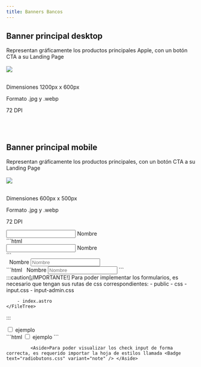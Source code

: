 ```yaml
---
title: Banners Bancos
---
```




## Banner principal desktop
Representan gráficamente los productos principales Apple, con un botón CTA a su Landing Page
<br> </br>
<img src="https://webonline.macstore.mx/img/sliderhome/banner_macbook-pro.webp"  class="img-rounded"> </img>
<br> </br>
<Aside><p>Dimensiones 1200px x 600px </p>
        <p>Formato .jpg y .webp </p> 
        <p>72 DPI </p>  </Aside>

   <br> </br> 
## Banner principal mobile
Representan gráficamente los productos principales, con un botón CTA a su Landing Page
<br> </br>
<img src="https://webonline.macstore.mx/img/sliderhome/banner_macbook-pro_m.webp"  class="img-rounded"> </img>
<br> </br>
<Aside> <p>Dimensiones 600px x 500px </p>
        <p>Formato .jpg y .webp </p> 
           <p>72 DPI </p>  </Aside>

<BannersHome/>



<div class="inputs">
  <Card title="input Primario" icon="setting">
<div class="entryarea w-100">
    <input  class="inputani " maxlength="64" type="text" required />
    <label class="labelline" > Nombre</label>
</div>









<div class="tabb-m">
<Tabs>
<TabItem label="HTML">
```html
<div class="entryarea w-100">
    <input id="ejemplo" class="inputani " maxlength="64" type="text" required />
    <label  class="labelline" for="ejemplo" > Nombre</label>
</div>
 ```
</TabItem>
 </Tabs>
</div>

  </Card>

</div>
<div class="inputs">
  <Card title="input Administrativo" icon="setting">
       <label for="fechaFinal" icon="setting"><i class="fa fa-search"></i>&nbsp; Nombre</label>
      <input type="text" class="form-control"  maxlength="5" placeholder="Nombre"/>

<div class="tabb-m">
<Tabs>
<TabItem label="HTML">
```html
<label for="fechaFinal" icon="setting"><i class="fa fa-search"></i>&nbsp; Nombre</label>
<input type="text" class="form-control"  maxlength="5" placeholder="Nombre"/>
```
</TabItem>
 </Tabs>
</div>


            
  </Card>
</div>

<div class="inputs">
:::caution[¡IMPORTANTE!]
    Para poder implementar los formularios, es necesario que tengan sus rutas de css correspondientes:
    <FileTree>
        - public
            - css
                - input.css
                - input-admin.css
                
        - index.astro
    </FileTree>
   
:::
</div>
<div class="inputs">
  <Card title="Checkbox" icon="setting">
    <label for="terminos_registro" class="check-group crpt-2">
                <input type="checkbox" class="check-input" id="terminos_registro" required />
                <span class="check-custom"></span>
                <label for="terminos_registro" class="check-label checkregister mb-0">
                    ejemplo
                </label>
            </label>
<div class="tabb-m">
<Tabs>
<TabItem label="HTML">
 ```html
<label for="terminos_registro" class="check-group crpt-2">
    <input type="checkbox" class="check-input" id="terminos_registro" required />
     <span class="check-custom"></span>
    <label for="terminos_registro" class="check-label checkregister mb-0">ejemplo</label>
</label>
 ```
</TabItem>
 </Tabs>
</div>

             <Aside>Para poder visualizar los check input de forma correcta, es requerido importar la hoja de estilos llamada <Badge text="radiobutons.css" variant="note" /> </Aside>
  </Card>

</div>